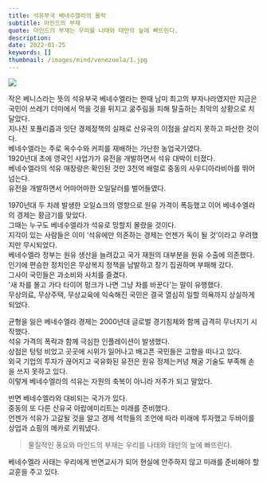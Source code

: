 ```yaml
---
title: 석유부국 베네수엘라의 몰락
subtitle: 마인드의 부재
quote: 마인드의 부재는 우리를 나태와 태만의 늪에 빠뜨린다.
description: 
date: 2022-01-25
keywords: []
thumbnail: /images/mind/venezuela/1.jpg
---
```


![](/images/mind/venezuela/1.jpg)

작은 베니스라는 뜻의 석유부국 베네수엘라는 한때 남미 최고의 부자나라였지만 지금은 국민이 쓰레기 더미에서 먹을 것을 뒤지고 굶주림을 피해 탈출하는 최악의 상황으로 치달았다.  
지나친 포퓰리즘과 잇단 경제정책의 실패로 산유국의 이점을 살리지 못하고 파산한 것이다.  
베네수엘라는 주로 옥수수와 커피를 재배하는 가난한 농업국가였다.  
1920년대 초에 영국인 사업가가 유전을 개발하면서 석유 대박이 터졌다.  
베네수엘라의 석유 매장량은 확인된 것만 3천억 배럴로 중동의 사우디아라비아를 뛰어넘는다.  
유전을 개발하면서 어마어마한 오일달러를 벌어들였다.  
  
1970년대 두 차례 발생한 오일쇼크의 영향으로 원유 가격이 폭등했고 이어 베네수엘라의 경제는 황금기를 맞았다.  
그때는 누구도 베네수엘라가 석유로 망할지 몰랐을 것이다.  
지각이 있는 사람들은 이미 ‘석유에만 의존하는 경제는 언젠가 독이 될 것’이라고 우려했지만 무시되었다.  
베네수엘라 정부는 원유 생산을 늘려갔고 국가 재원의 대부분을 원유 수출에 의존했다.  
인기에 편승한 정치인은 무상복지 정책을 남발하고 장기 집권하며 부패해 갔다.  
그사이 국민들은 과소비와 사치를 즐겼다.  
'새 차를 몰고 가다 타이어 펑크가 나면 그냥 차를 바꾼다'는 말이 유행했다.  
무상의료, 무상주택, 무상교육에 익숙해진 국민은 결국 열심히 일할 의욕까지 상실하게 되었다.  
  
균형을 잃은 베네수엘라 경제는 2000년대 글로벌 경기침체와 함께 급격히 무너지기 시작했다.  
석유 가격의 폭락과 함께 극심한 인플레이션이 발생했다.  
상점은 텅텅 비었고 곳곳에 시위가 일어나고 배고픈 국민들은 고향을 떠나고 있다.  
외국 기업의 투자가 끊어지고 국유화된 유전은 원유 정제는커녕 채굴 기술도 부족해 손을 쓰지 못하고 있다.  
이렇게 베네수엘라의 석유는 자원의 축복이 아니라 저주가 되고 말았다.  

반면 베네수엘라와 대비되는 국가가 있다.  
중동의 또 다른 산유국 아랍에미리트는 미래를 준비했다.  
언젠가 석유가 고갈될 것을 알고 경제 석학들의 조언에 따라 미래에 투자했고 두바이를 상업과 쇼핑의 메카로 키워냈다.  

> 물질적인 풍요와 마인드의 부재는 우리를 나태와 태만의 늪에 빠뜨린다.

베네수엘라 사태는 우리에게 반면교사가 되어 현실에 안주하지 않고 미래를 준비해야 할 교훈을 주고 있다.